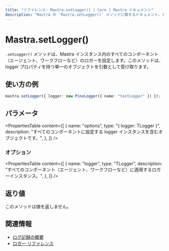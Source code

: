 ```yaml
---
title: "リファレンス: Mastra.setLogger() | Core | Mastra ドキュメント"
description: "Mastra の `Mastra.setLogger()` メソッドに関するドキュメント。すべてのコンポーネント（エージェント、ワークフローなど）のロガーを設定します。"
---
```


# Mastra.setLogger()

`.setLogger()` メソッドは、Mastra インスタンス内のすべてのコンポーネント（エージェント、ワークフローなど）のロガーを設定します。このメソッドは、logger プロパティを持つ単一のオブジェクトを引数として受け取ります。

## 使い方の例

```typescript copy
mastra.setLogger({ logger: new PinoLogger({ name: "testLogger" }) });
```


## パラメータ

<PropertiesTable
  content={[
    {
      name: "options",
      type: "{ logger: TLogger }",
      description: "すべてのコンポーネントに設定する logger インスタンスを含むオブジェクトです。",
    },
  ]}
/>

### オプション

<PropertiesTable
  content={[
    {
      name: "logger",
      type: "TLogger",
      description: "すべてのコンポーネント（エージェント、ワークフローなど）に適用するロガーインスタンス。",
    },
  ]}
/>

## 返り値

このメソッドは値を返しません。

## 関連情報

- [ログ記録の概要](../../docs/observability/logging.mdx)
- [ロガー リファレンス](../../reference/observability/logger.mdx)